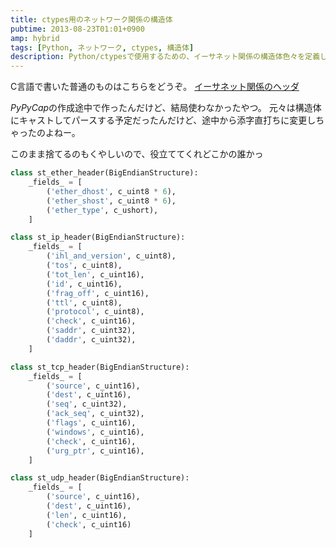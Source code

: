 ```yaml
---
title: ctypes用のネットワーク関係の構造体
pubtime: 2013-08-23T01:01+0900
amp: hybrid
tags: [Python, ネットワーク, ctypes, 構造体]
description: Python/ctypesで使用するための、イーサネット関係の構造体色々を定義してみました。
---
```


<PS date="2013-08-23T01:01+0900" level={1}>

C言語で書いた普通のものはこちらをどうぞ。 <a href="/blog/2013/04/ethernet-header">イーサネット関係のヘッダ</a>

</PS>

*PyPyCap*の作成途中で作ったんだけど、結局使わなかったやつ。
元々は構造体にキャストしてパースする予定だったんだけど、途中から添字直打ちに変更しちゃったのよねー。

このまま捨てるのもくやしいので、役立ててくれどこかの誰かっ

``` python
class st_ether_header(BigEndianStructure):
	_fields_ = [
		('ether_dhost', c_uint8 * 6),
		('ether_shost', c_uint8 * 6),
		('ether_type', c_ushort),
	]

class st_ip_header(BigEndianStructure):
	_fields_ = [
		('ihl_and_version', c_uint8),
		('tos', c_uint8),
		('tot_len', c_uint16),
		('id', c_uint16),
		('frag_off', c_uint16),
		('ttl', c_uint8),
		('protocol', c_uint8),
		('check', c_uint16),
		('saddr', c_uint32),
		('daddr', c_uint32),
	]

class st_tcp_header(BigEndianStructure):
	_fields_ = [
		('source', c_uint16),
		('dest', c_uint16),
		('seq', c_uint32),
		('ack_seq', c_uint32),
		('flags', c_uint16),
		('windows', c_uint16),
		('check', c_uint16),
		('urg_ptr', c_uint16),
	]

class st_udp_header(BigEndianStructure):
	_fields_ = [
		('source', c_uint16),
		('dest', c_uint16),
		('len', c_uint16),
		('check', c_uint16)
	]
```
